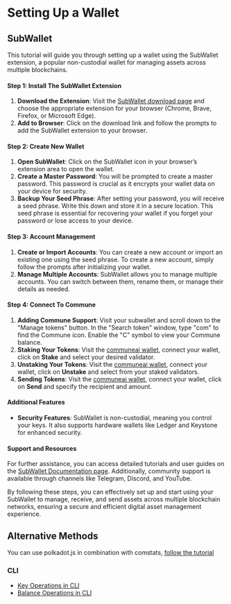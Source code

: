 # Setting Up a Wallet

## SubWallet

This tutorial will guide you through setting up a wallet using the SubWallet extension, a popular non-custodial wallet for managing assets across multiple blockchains.

#### Step 1: Install The SubWallet Extension

1. **Download the Extension**: Visit the [SubWallet download page](https://www.subwallet.app/download.html) and choose the appropriate extension for your browser (Chrome, Brave, Firefox, or Microsoft Edge).
2. **Add to Browser**: Click on the download link and follow the prompts to add the SubWallet extension to your browser.

#### Step 2: Create New Wallet

1. **Open SubWallet**: Click on the SubWallet icon in your browser’s extension area to open the wallet.
2. **Create a Master Password**: You will be prompted to create a master password. This password is crucial as it encrypts your wallet data on your device for security.
3. **Backup Your Seed Phrase**: After setting your password, you will receive a seed phrase. Write this down and store it in a secure location. This seed phrase is essential for recovering your wallet if you forget your password or lose access to your device.

#### Step 3: Account Management

1. **Create or Import Accounts**: You can create a new account or import an existing one using the seed phrase. To create a new account, simply follow the prompts after initializing your wallet.
2. **Manage Multiple Accounts**: SubWallet allows you to manage multiple accounts. You can switch between them, rename them, or manage their details as needed.

#### Step 4: Connect To Commune

1. **Adding Commune Support**: Visit your subwallet and scroll down to the "Manage tokens" button. In the "Search token" window, type "com" to find the Commune icon. Enable the "C" symbol to view your Commune balance.
2. **Staking Your Tokens**: Visit the [communeai wallet](https://wallet.communeai.org/), connect your wallet, click on **Stake** and select your desired validator.
3. **Unstaking Your Tokens**: Visit the [communeai wallet](https://wallet.communeai.org/), connect your wallet, click on **Unstake** and select from your staked validators.
4. **Sending Tokens**: Visit the [communeai wallet](https://wallet.communeai.org/), connect your wallet, click on **Send** and specify the recipient and amount.

#### Additional Features

- **Security Features**: SubWallet is non-custodial, meaning you control your keys. It also supports hardware wallets like Ledger and Keystone for enhanced security.

#### Support and Resources

For further assistance, you can access detailed tutorials and user guides on the [SubWallet Documentation page](https://docs.subwallet.app/main). Additionally, community support is available through channels like Telegram, Discord, and YouTube.

By following these steps, you can effectively set up and start using your SubWallet to manage, receive, and send assets across multiple blockchain networks, ensuring a secure and efficient digital asset management experience.

## Alternative Methods

You can use polkadot.js in combination with comstats, [follow the tutorial](https://www.youtube.com/watch?v=aP8N17hoPHQ)

### CLI

- [Key Operations in CLI](/docs/working-with-keys/key-basics)
- [Balance Operations in CLI](/docs/working-with-keys/balance-operations)